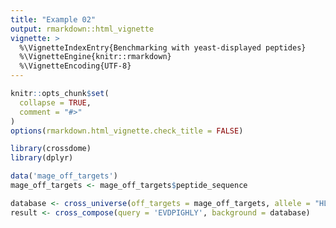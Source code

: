 ```yaml
---
title: "Example 02"
output: rmarkdown::html_vignette
vignette: >
  %\VignetteIndexEntry{Benchmarking with yeast-displayed peptides}
  %\VignetteEngine{knitr::rmarkdown}
  %\VignetteEncoding{UTF-8}
---
```


```r

knitr::opts_chunk$set(
  collapse = TRUE,
  comment = "#>"
)
options(rmarkdown.html_vignette.check_title = FALSE)
```

```r

library(crossdome)
library(dplyr)

data('mage_off_targets')
mage_off_targets <- mage_off_targets$peptide_sequence

```

```r

database <- cross_universe(off_targets = mage_off_targets, allele = "HLA-A*01:01")
result <- cross_compose(query = 'EVDPIGHLY', background = database)

```
